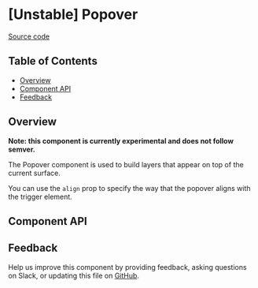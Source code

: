 
# [Unstable] Popover

[Source code](https://github.com/carbon-design-system/carbon/tree/master/packages/react/src/components/Popover)

<!-- START doctoc generated TOC please keep comment here to allow auto update -->
<!-- DON'T EDIT THIS SECTION, INSTEAD RE-RUN doctoc TO UPDATE -->

## Table of Contents

- [Overview](#overview)
- [Component API](#component-api)
- [Feedback](#feedback)

<!-- END doctoc generated TOC please keep comment here to allow auto update -->

## Overview

**Note: this component is currently experimental and does not follow semver.**

The Popover component is used to build layers that appear on top of the current
surface.

<Preview>
  <Story id="unstable-popover--playground" />
</Preview>

You can use the `align` prop to specify the way that the popover aligns with the
trigger element.

<Preview>
  <Story id="unstable-popover--default" />
</Preview>

## Component API

<Props />

## Feedback

Help us improve this component by providing feedback, asking questions on Slack,
or updating this file on
[GitHub](https://github.com/carbon-design-system/carbon/edit/master/packages/react/src/components/Popover/Popover.mdx).
